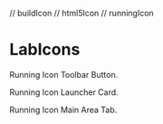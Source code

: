 // buildIcon
// html5Icon
// runningIcon


<Meta title="JupyterLab/Icons" component={LabIcon} />

# LabIcons

Running Icon Toolbar Button.

<Canvas>
  <Story name="icon toolbarButton">
    <icon.react
      elementPosition="center"
      kind="toolbarButton"
    />
  </Story>
</Canvas>

Running Icon Launcher Card.

<Canvas>
  <Story name="icon launcherCard">
    <icon.react
      elementPosition="center"
      kind="launcherCard"
    />
  </Story>
</Canvas>

Running Icon Main Area Tab.

<Canvas>
  <Story name="icon mainAreaTab">
    <icon.react
      elementPosition="center"
      kind="mainAreaTab"
    />
  </Story>
</Canvas>
